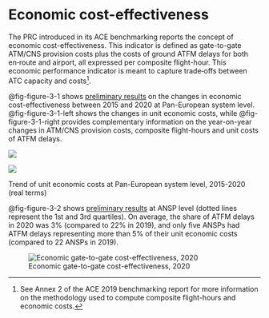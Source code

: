 # Economic cost-effectiveness {#sec-economic}

The PRC introduced in its ACE benchmarking reports the concept of economic cost-effectiveness. This indicator is defined as gate-to-gate ATM/CNS provision costs plus the costs of ground ATFM delays for both en‐route and airport, all expressed per composite flight-hour. This economic performance indicator is meant to capture trade‐offs between ATC capacity and costs[^1].

[^1]: See Annex 2 of the ACE 2019 benchmarking report for more information on the methodology used to compute composite flight-hours and economic costs.

@fig-figure-3-1 shows [preliminary results]{.ul} on the changes in economic cost-effectiveness between 2015 and 2020 at Pan-European system level. @fig-figure-3-1-left shows the changes in unit economic costs, while @fig-figure-3-1-right provides complementary information on the year-on-year changes in ATM/CNS provision costs, composite flight-hours and unit costs of ATFM delays.


::: {#fig-figure-3-1 layout-ncol=2}

![](figures/Figure-3-1-Left.png){#fig-figure-3-1-left}

![](figures/Figure-3-1-Right.png){#fig-figure-3-1-right}

Trend of unit economic costs at Pan-European system level, 2015-2020 (real terms)
:::


@fig-figure-3-2 shows [preliminary results]{.ul} at ANSP level (dotted lines represent the 1st and 3rd quartiles). On average, the share of ATFM delays in 2020 was 3% (compared to 22% in 2019), and only five ANSPs had ATFM delays representing more than 5% of their unit economic costs (compared to 22 ANSPs in 2019).


![Economic gate-to-gate cost-effectiveness, 2020](figures/Figure-3-2.png){#fig-figure-3-2}
